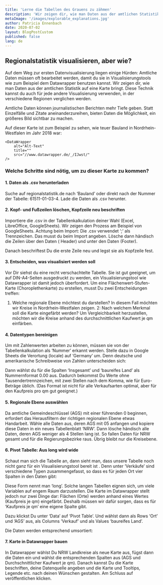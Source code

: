 ```yaml
---
title: 'Lerne die Tabellen des Grauens zu zähmen'
description: 'Wir zeigen dir, wie man Daten aus der amtlichen Statistik auf eine Karte bringt'
metaImage: '/images/explorable_explanations.jpg'
author: Patricia Ennenbach
date: 2020-07-02
layout: BlogPostCustom
published: false
lang: de
---
```



<Container maxWidth="lg">
  <BodyText>

## Regionalstatistik visualisieren, aber wie?

Auf dem Weg zur ersten Datenvisualisierung liegen einige Hürden: Amtliche Daten müssen oft bearbeitet werden, damit du sie in Visualisierungstools wie zum Beispiel dem Datawrapper benutzen kannst. Wir zeigen dir, wie man Daten aus der amtlichen Statistik auf eine Karte bringt. Diese Technik kannst du auch für jede andere Visualisierung verwenden, in der verschiedene Regionen verglichen werden.

Amtliche Daten können journalistischen Berichten mehr Tiefe geben. Statt Einzelfälle und Zitate aneinanderzureihen, bieten Daten die Möglichkeit, ein größeres Bild sichtbar zu machen.

Auf dieser Karte ist zum Beispiel zu sehen, wie teuer Bauland in Nordrhein-Westfalen im Jahr 2018 war:

    <DataWrapper
        alt="Alt-Text"
        title=""
        src="//www.datawrapper.de/_/IJwst/"
    />

### Welche Schritte sind nötig, um zu dieser Karte zu kommen?

#### 1. Daten als .csv herunterladen

Suche auf regionalstatistik.de nach ‘Bauland’ oder direkt nach der Nummer der Tabelle: 61511-01-03-4. Lade die Daten als .csv herunter.

#### 2. Kopf- und Fußzeilen löschen, Kopfzeile neu beschriften

Importiere die .csv in der Tabellenkalkulation deiner Wahl (Excel, LibreOffice, GoogleSheets). Wir zeigen den Prozess am Beispiel von GoogleSheets.
Achtung beim Import: Die .csv verwendet ‘;’ als Trennzeichen. Das musst du beim Import angeben. Lösche dann händisch die Zeilen über den Daten ( Header) und unter den Daten (Footer).

Danach beschriftest Du die erste Zeile neu und legst sie als Kopfzeile fest.

#### 3. Entscheiden, was visualisiert werden soll

Vor Dir siehst du eine recht verschachtelte Tabelle. Sie ist gut geeignet, um auf DIN-A4-Seiten ausgedruckt zu werden, ein Visualisierungstool wie Datawrapper ist damit jedoch überfordert. Um eine Flächenwert-Stufen-Karte (Choroplethenkarte) zu erstellen, musst Du zwei Entscheidungen treffen:

1. Welche regionale Ebene möchtest du darstellen? In diesem Fall möchten wir Kreise in Nordrhein-Westfalen zeigen.
   2: Nach welchem Merkmal soll die Karte eingefärbt werden? Um Vergleichbarkeit herzustellen, möchten wir die Kreise anhand des durchschnittlichen Kaufwert je qm einfärben.

#### 4. Datentypen bereinigen

Um mit Zahlenwerten arbeiten zu können, müssen sie von der Tabellenkalkulation als ‘Nummer’ erkannt werden. Stelle dazu in Google Sheets die Verortung (locale) auf ‘Germany’ um. Denn deutsche und amerikanische Schreibweise von Zahlen unterscheiden sich:

Dann wählst du für die Spalten ‘Insgesamt’ und ‘baureifes Land’ als Nummernformat 0.00 aus. Dadurch bekommst Du Werte ohne Tausendertrennzeichen, mit zwei Stellen nach dem Komma, wie für Euro-Beträge üblich. (Das Format ist nicht für alle Verkaufsarten optimal, aber für den Kaufpreis pro qm gut geeignet.)

#### 5. Regionale Ebene auswählen

Da amtliche Gemeindeschlüssel (AGS) mit einer führenden 0 beginnen, erfordert das Herausfiltern der richtigen regionalen Ebene etwas Handarbeit. Wähle alle Daten aus, deren AGS mit 05 anfangen und kopiere diese Daten in ein neues Tabellenblatt ‘NRW’. Dann lösche händisch alle Daten, deren AGS weniger als 4 Stellen lang ist. So fallen Daten für NRW gesamt und für die Regierungsbezirke raus. Übrig bleibt nur die Kreisebene.

#### 6. Pivot Tabelle: Aus long wird wide

Schaut man sich die Tabelle an, dann sieht man, dass unsere Tabelle noch nicht ganz für ein Visualisierungstool bereit ist . Denn unter ‘Verkäufe’ sind verschiedene Typen zusammengefasst, so dass es für jeden Ort vier Spalten in den Daten gibt:

Diese Form nennt man ‘long’. Solche langen Tabellen eignen sich, um viele Variablen auf engem Raum darzustellen.
Die Karte im Datawrapper stellt jedoch nur zwei Dinge dar: Flächen (Orte) werden anhand eines Wertes (Kaufpreis je qm) eingefärbt. Deshalb müssen wir dafür sorgen, dass es für ‘Kaufpreis je qm’ eine eigene Spalte gibt.

Dazu klickst Du unter ‘Data’ auf ‘Pivot Table’. Und wählst dann als Rows ‘Ort’ und ‘AGS’ aus, als Columns ‘Verkauf’ und als Values ‘baureifes Land’.

Die Daten werden entsprechend umsortiert:

#### 7. Karte in Datawrapper bauen

In Datawrapper wählst Du NRW Landkreise als neue Karte aus, fügst dann die Daten ein und wählst die entsprechenden Spalten aus (AGS und
Durchschnittlicher Kaufwert je qm). Danach kannst Du die Karte beschriften, deine Datenquelle angeben und die Karte und Tooltips, Legende etc. nach deinen Wünschen gestalten. Am Schluss auf veröffentlichen klicken.

  </BodyText>
</Container>
